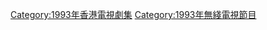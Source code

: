 {{cat year nav
| year = 1993
| cat = 無綫電視劇集
| sortkey = 無綫電視劇集
| article = 無綫電視劇
| in = 
}}

[[Category:1993年香港電視劇集|Category:1993年香港電視劇集]]
[[Category:1993年無綫電視節目‎|Category:1993年無綫電視節目‎]]